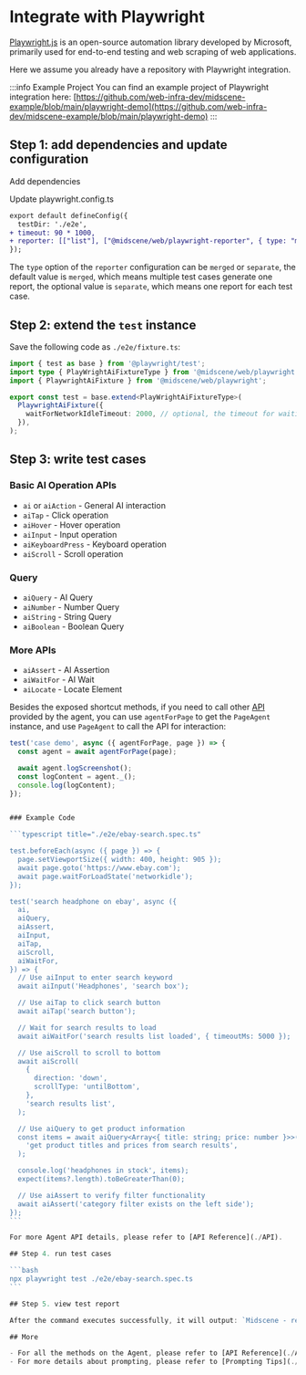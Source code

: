 
# Integrate with Playwright


[Playwright.js](https://playwright.com/) is an open-source automation library developed by Microsoft, primarily used for end-to-end testing and web scraping of web applications.

Here we assume you already have a repository with Playwright integration.

:::info Example Project
You can find an example project of Playwright integration here: [https://github.com/web-infra-dev/midscene-example/blob/main/playwright-demo](https://github.com/web-infra-dev/midscene-example/blob/main/playwright-demo)
:::

<SetupEnv />

## Step 1: add dependencies and update configuration

Add dependencies

<PackageManagerTabs command="install @midscene/web --save-dev" />

Update playwright.config.ts

```diff
export default defineConfig({
  testDir: './e2e',
+ timeout: 90 * 1000,
+ reporter: [["list"], ["@midscene/web/playwright-reporter", { type: "merged" }]], // type optional, default is "merged", means multiple test cases generate one report, optional value is "separate", means one report for each test case
});
```

The `type` option of the `reporter` configuration can be `merged` or `separate`, the default value is `merged`, which means multiple test cases generate one report, the optional value is `separate`, which means one report for each test case.

## Step 2: extend the `test` instance

Save the following code as `./e2e/fixture.ts`:

```typescript
import { test as base } from '@playwright/test';
import type { PlayWrightAiFixtureType } from '@midscene/web/playwright';
import { PlaywrightAiFixture } from '@midscene/web/playwright';

export const test = base.extend<PlayWrightAiFixtureType>(
  PlaywrightAiFixture({
    waitForNetworkIdleTimeout: 2000, // optional, the timeout for waiting for network idle between each action, default is 2000ms
  }),
);
```

## Step 3: write test cases

### Basic AI Operation APIs

- `ai` or `aiAction` - General AI interaction
- `aiTap` - Click operation
- `aiHover` - Hover operation
- `aiInput` - Input operation
- `aiKeyboardPress` - Keyboard operation
- `aiScroll` - Scroll operation

### Query

- `aiQuery` - AI Query
- `aiNumber` - Number Query
- `aiString` - String Query
- `aiBoolean` - Boolean Query

### More APIs

- `aiAssert` - AI Assertion
- `aiWaitFor` - AI Wait
- `aiLocate` - Locate Element

Besides the exposed shortcut methods, if you need to call other [API](./API) provided by the agent, you can use `agentForPage` to get the `PageAgent` instance, and use `PageAgent` to call the API for interaction:

````typescript
test('case demo', async ({ agentForPage, page }) => {
  const agent = await agentForPage(page);

  await agent.logScreenshot();
  const logContent = agent._();
  console.log(logContent);
});


### Example Code

```typescript title="./e2e/ebay-search.spec.ts"

test.beforeEach(async ({ page }) => {
  page.setViewportSize({ width: 400, height: 905 });
  await page.goto('https://www.ebay.com');
  await page.waitForLoadState('networkidle');
});

test('search headphone on ebay', async ({
  ai,
  aiQuery,
  aiAssert,
  aiInput,
  aiTap,
  aiScroll,
  aiWaitFor,
}) => {
  // Use aiInput to enter search keyword
  await aiInput('Headphones', 'search box');

  // Use aiTap to click search button
  await aiTap('search button');

  // Wait for search results to load
  await aiWaitFor('search results list loaded', { timeoutMs: 5000 });

  // Use aiScroll to scroll to bottom
  await aiScroll(
    {
      direction: 'down',
      scrollType: 'untilBottom',
    },
    'search results list',
  );

  // Use aiQuery to get product information
  const items = await aiQuery<Array<{ title: string; price: number }>>(
    'get product titles and prices from search results',
  );

  console.log('headphones in stock', items);
  expect(items?.length).toBeGreaterThan(0);

  // Use aiAssert to verify filter functionality
  await aiAssert('category filter exists on the left side');
});
```

For more Agent API details, please refer to [API Reference](./API).

## Step 4. run test cases

```bash
npx playwright test ./e2e/ebay-search.spec.ts
```

## Step 5. view test report

After the command executes successfully, it will output: `Midscene - report file updated: ./current_cwd/midscene_run/report/some_id.html`. Open this file in your browser to view the report.

## More

- For all the methods on the Agent, please refer to [API Reference](./API).
- For more details about prompting, please refer to [Prompting Tips](./prompting-tips)
````
